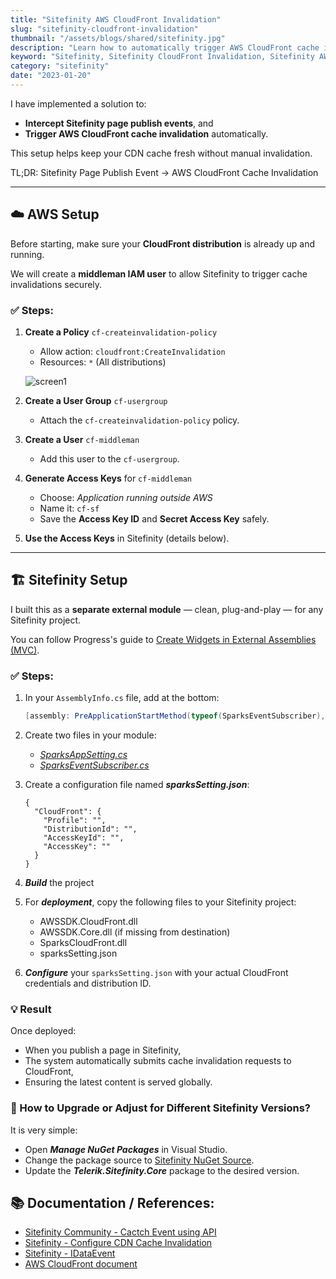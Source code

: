```yaml
---
title: "Sitefinity AWS CloudFront Invalidation"
slug: "sitefinity-cloudfront-invalidation"
thumbnail: "/assets/blogs/shared/sitefinity.jpg"
description: "Learn how to automatically trigger AWS CloudFront cache invalidations when publishing pages in Sitefinity CMS, using a custom event subscriber module."
keyword: "Sitefinity, Sitefinity CloudFront Invalidation, Sitefinity AWS Integration, Automate CDN Invalidation Sitefinity"
category: "sitefinity"
date: "2023-01-20"
---
```


I have implemented a solution to:

- **Intercept Sitefinity page publish events**, and
- **Trigger AWS CloudFront cache invalidation** automatically.

This setup helps keep your CDN cache fresh without manual invalidation.

TL;DR: Sitefinity Page Publish Event → AWS CloudFront Cache Invalidation

---

## ☁️ AWS Setup

Before starting, make sure your **CloudFront distribution** is already up and running.

We will create a **middleman IAM user** to allow Sitefinity to trigger cache invalidations securely.

### ✅ Steps:

1. **Create a Policy** `cf-createinvalidation-policy`

   - Allow action: `cloudfront:CreateInvalidation`
   - Resources: `*` (All distributions)

   ![screen1](/assets/blogs/sitefinity-cloudfront-invalidation/screen-1.png)

2. **Create a User Group** `cf-usergroup`

   - Attach the `cf-createinvalidation-policy` policy.

3. **Create a User** `cf-middleman`

   - Add this user to the `cf-usergroup`.

4. **Generate Access Keys** for `cf-middleman`

   - Choose: _Application running outside AWS_
   - Name it: `cf-sf`
   - Save the **Access Key ID** and **Secret Access Key** safely.

5. **Use the Access Keys** in Sitefinity (details below).

---

## 🏗️ Sitefinity Setup

I built this as a **separate external module** — clean, plug-and-play — for any Sitefinity project.

You can follow Progress's guide to [Create Widgets in External Assemblies (MVC)](https://www.progress.com/documentation/sitefinity-cms/create-widgets-in-external-assemblies-mvc).

### ✅ Steps:

1. In your `AssemblyInfo.cs` file, add at the bottom:
   
    ```csharp
    [assembly: PreApplicationStartMethod(typeof(SparksEventSubscriber), "Start")]
    ```

2. Create two files in your module:

    - [_SparksAppSetting.cs_](https://gist.github.com/hawjeh/46775333e616621cf8a4bba2692f9c01#file-sparksappsetting-cs)
    - [_SparksEventSubscriber.cs_](https://gist.github.com/hawjeh/46775333e616621cf8a4bba2692f9c01#file-sparkseventsubscriber-cs)

3. Create a configuration file named ***sparksSetting.json***:

    ```
    {
      "CloudFront": {
        "Profile": "",
        "DistributionId": "",
        "AccessKeyId": "",
        "AccessKey": ""
      }
    }
    ```

4. ***Build*** the project

5. For ***deployment***, copy the following files to your Sitefinity project: 

    - AWSSDK.CloudFront.dll
    - AWSSDK.Core.dll (if missing from destination)
    - SparksCloudFront.dll 
    - sparksSetting.json

6. ***Configure*** your `sparksSetting.json` with your actual CloudFront credentials and distribution ID.


### 💡 Result

Once deployed:

- When you publish a page in Sitefinity,
- The system automatically submits cache invalidation requests to CloudFront,
- Ensuring the latest content is served globally.


### 📌 How to Upgrade or Adjust for Different Sitefinity Versions?

It is very simple:

- Open ***Manage NuGet Packages*** in Visual Studio.
- Change the package source to [Sitefinity NuGet Source](https://www.progress.com/documentation/sitefinity-cms/sitefinity-cms-nuget-packages-repository).
- Update the ***Telerik.Sitefinity.Core*** package to the desired version.


## 📚 Documentation / References:

- [Sitefinity Community - Cactch Event using API](https://community.progress.com/s/article/How-to-catch-the-Publish-Unpublish-and-Save-as-draft-events-using-API)
- [Sitefinity - Configure CDN Cache Invalidation](https://www.progress.com/documentation/sitefinity-cms/configure-cdn-cache-invalidation)
- [Sitefinity - IDataEvent](https://www.progress.com/documentation/sitefinity-cms/for-developers-idataevent)
- [AWS CloudFront document](https://docs.aws.amazon.com/sdkfornet/v3/apidocs/items/CloudFront/MCloudFrontCreateInvalidationCreateInvalidationRequest.html)